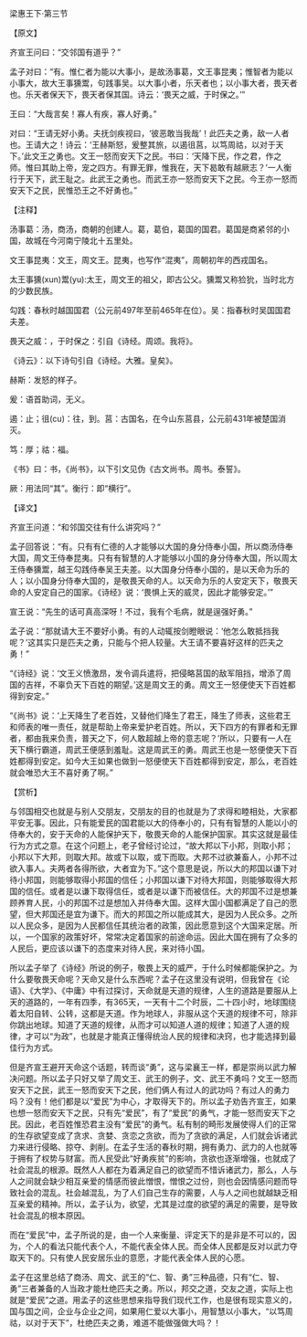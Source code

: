 

梁惠王下·第三节

【原文】

齐宣王问曰：“交邻国有道乎？”

孟子对曰：“有。惟仁者为能以大事小，是故汤事葛，文王事昆夷；惟智者为能以小事大，故大王事獯鬻，句践事吴。以大事小者，乐天者也；以小事大者，畏天者也。乐天者保天下，畏天者保其国。诗云：‘畏天之威，于时保之。’”

王曰：“大哉言矣！寡人有疾，寡人好勇。”

对曰：“王请无好小勇。夫抚剑疾视曰，‘彼恶敢当我哉’！此匹夫之勇，敌一人者也。王请大之！诗云：‘王赫斯怒，爰整其旅，以遏徂莒，以笃周祜，以对于天下。’此文王之勇也。文王一怒而安天下之民。书曰：‘天降下民，作之君，作之师。惟曰其助上帝，宠之四方。有罪无罪，惟我在，天下曷敢有越厥志？’一人衡行于天下，武王耻之。此武王之勇也。而武王亦一怒而安天下之民。今王亦一怒而安天下之民，民惟恐王之不好勇也。”

【注释】

汤事葛：汤，商汤，商朝的创建人。葛，葛伯，葛国的国君。葛国是商紧邻的小国，故城在今河南宁陵北十五里处。

文王事昆夷：文王，周文王。昆夷，也写作“混夷”，周朝初年的西戎国名。

太王事獯(xun)鬻(yu):太王，周文王的祖父，即古公父。獯鬻又称猃狁，当时北方的少数民族。

勾践：春秋时越国国君（公元前497年至前465年在位）。吴：指春秋时吴国国君夫差。

畏天之威：，于时保之：引自《诗经。周颂。我将》。

《诗云》：以下诗句引自《诗经。大雅。皇矣》。

赫斯：发怒的样子。

爰：语首助词，无义。

遏：止；徂(cu)：往，到。莒：古国名，在今山东莒县，公元前431年被楚国消灭。

笃：厚；祜：福。

《书》曰：书，《尚书》，以下引文见伪《古文尚书。周书。泰誓》。

厥：用法同“其”。衡行：即“横行”。

【译文】

齐宣王问道：“和邻国交往有什么讲究吗？”

孟子回答说：“有。只有有仁德的人才能够以大国的身分侍奉小国，所以商汤侍奉大国，周文王侍奉昆夷。只有有智慧的人才能够以小国的身分侍奉大国，所以周太王侍奉獯鬻，越王勾践侍奉吴王夫差。以大国身分侍奉小国的，是以天命为乐的人；以小国身分侍奉大国的，是敬畏天命的人。以天命为乐的人安定天下，敬畏天命的人安定自己的国家。《诗经》说：‘畏惧上天的威灵，因此才能够安定。’”

宣王说：“先生的话可真高深呀！不过，我有个毛病，就是逞强好勇。”

孟子说：“那就请大王不要好小勇。有的人动辄按剑瞪眼说：‘他怎么敢抵挡我呢？’这其实只是匹夫之勇，只能与个把人较量。大王请不要喜好这样的匹夫之勇！”

“《诗经》说：‘文王义愤激昂，发令调兵遣将，把侵略莒国的敌军阻挡，增添了周国的吉祥，不辜负天下百姓的期望。’这是周文王的勇。周文王一怒便使天下百姓都得到安定。”

“《尚书》说：‘上天降生了老百姓，又替他们降生了君王，降生了师表，这些君王和师表的唯一责任，就是帮助上帝来爱护老百姓。所以，天下四方的有罪者和无罪者，都由我来负责，普天之下，何人敢超越上帝的意志呢？’所以，只要有一人在天下横行霸道，周武王便感到羞耻。这是周武王的勇。周武王也是一怒便使天下百姓都得到安定。如今大王如果也做到一怒便使天下百姓都得到安定，那么，老百姓就会唯恐大王不喜好勇了啊。”

【赏析】

与邻国相交也就是与别人交朋友，交朋友的目的也就是为了求得和睦相处，大家都平安无事。因此，只有能爱民的国君能以大的侍奉小的，只有有智慧的人能以小的侍奉大的，安于天命的人能保护天下，敬畏天命的人能保护国家。其实这就是最佳行为方式之意。在这个问题上，老子曾经讨论过，“故大邦以下小邦，则取小邦；小邦以下大邦，则取大邦。故或下以取，或下而取。大邦不过欲兼畜人，小邦不过欲入事人。夫两者各得所欲，大者宜为下。”这个意思是说，所以大的邦国以谦下对待小邦国，则能够取得小邦国的信任；小邦国以谦下对待大邦国，则能够取得大邦国的信任。或者是以谦下取得信任，或者是以谦下而被信任。大的邦国不过是想兼顾养育人民，小的邦国不过是想加入并侍奉大国。这样大国小国都满足了自己的愿望，但大邦国还是宜为谦下。而大的邦国之所以能成其大，是因为人民众多。之所以人民众多，是因为人民都信任其统治者的政策，因此愿意到这个大国来定居。所以，一个国家的政策好坏，常常决定着国家的前途命运。因此大国在拥有了众多的人民后，更应该以谦下的态度来对待人民，来对待小国。

所以孟子举了《诗经》所说的例子，敬畏上天的威严，于什么时候都能保护之。为什么要敬畏天命呢？天命又是什么东西呢？孟子在这里没有说明，但我曾在《论语》、《大学》、《中庸》中有过探讨，天命就是天道的规律，人生的道路是要服从上天的道路的，一年有四季，有365天，一天有十二个时辰，二十四小时，地球围绕着太阳自转、公转，这都是天道。作为地球人，非服从这个天道的规律不可，除非你跳出地球。知道了天道的规律，从而才可以知道人道的规律；知道了人道的规律，才可以“为政”，也就是才能真正懂得统治人民的规律和决窍，也才能选择到最佳行为方式。

但是齐宣王避开天命这个话题，转而谈“勇”，这与梁襄王一样，都是崇尚以武力解决问题。所以孟子只好又举了周文王、武王的例子，文、武王不勇吗？文王一怒而安天下之民，武王一怒而安天下之民，他们俩人有过人的武功吗？有过人的勇力吗？没有！他们都是以“爱民”为中心，才取得天下的。所以孟子劝告齐宣王，如果也想一怒而安天下之民，只有先“爱民”，有了“爱民”的勇气，才能一怒而安天下之民。因此，老百姓惟恐君主没有“爱民”的勇气。私有制的畸形发展使得人们的正常的生存欲望变成了贪求、贪婪、贪恋之贪欲，而为了贪欲的满足，人们就会诉诸武力来进行侵略、掠夺、剥削。在孟子生活的春秋时期，拥有勇力、武力的人也就等于拥有了权势与财富。而人民受此“好勇疾贫”的影响，贪欲也逐渐增强，也就成了社会混乱的根源。既然人人都在为着满足自己的欲望而不惜诉诸武力，那么，人与人之间就会缺少相互亲爱的情感而彼此憎恨，憎恨之过份，则也会因情感问题而导致社会的混乱。社会越混乱，为了人们自己生存的需要，人与人之间也就越缺乏相互亲爱的精神。所以，孟子认为，欲望，尤其是过度的欲望的满足的需要，是导致社会混乱的根本原因。

而在“爱民”中，孟子所说的是，由一个人来衡量、评定天下的是非是不可以的，因为，个人的看法只能代表个人，不能代表全体人民。而全体人民都是反对以武力夺取天下的。只有使人民安居乐业的意愿，才能代表全体人民的心愿。

孟子在这里总结了商汤、周文、武王的“仁、智、勇”三种品德，只有“仁、智、勇”三者兼备的人当政才能杜绝匹夫之勇。所以，邦交之道，交友之道，实际上也就是“爱民”之道。用孟子的这些思想来指导我们现代工作，也是很有现实意义的，国与国之间，企业与企业之间，如果用仁爱以大事小，用智慧以小事大，“以笃周祜，以对于天下”，杜绝匹夫之勇，难道不能做强做大吗？！

